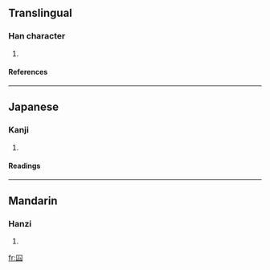 ==Translingual==
===Han character===
{{Han char|rn=31|rad=囗|as=02|sn=5|four=|canj=田戈 (WI)}}
# {{defn|Han}}
====References====
{{Han ref|kx=0216.231|dkj=04683|hdz=10711.050|uh=56DC|ud=22236}}
----
==Japanese==
===Kanji===
{{ja-kanji|grade=|rs=囗02}}
# {{defn|Japanese}} 
====Readings====
{{ja-readings|on=[[じん]] (jin), [[にん]] (nin)|kun=[[かしこい]] (kashikoi)}}
----
==Mandarin==
===Hanzi===
{{cmn-hanzi|pin=[[nín]] (nin2)|wg=nin<sup>2</sup>}}
# {{defn|Mandarin}}

[[fr:囜]]